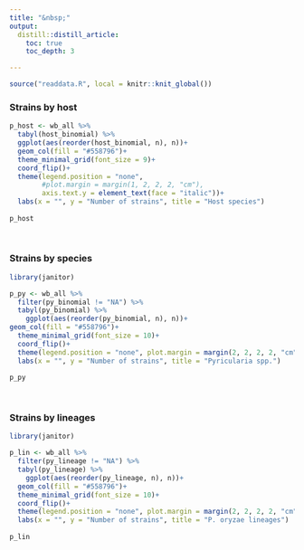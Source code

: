 ```yaml
---
title: "&nbsp;"
output:
  distill::distill_article:
    toc: true
    toc_depth: 3

---
```


```r
source("readdata.R", local = knitr::knit_global())

```




### Strains by host

```r


p_host <- wb_all %>% 
  tabyl(host_binomial) %>%
  ggplot(aes(reorder(host_binomial, n), n))+
  geom_col(fill = "#558796")+
  theme_minimal_grid(font_size = 9)+
  coord_flip()+
  theme(legend.position = "none", 
        #plot.margin = margin(1, 2, 2, 2, "cm"), 
        axis.text.y = element_text(face = "italic"))+
  labs(x = "", y = "Number of strains", title = "Host species")
  
p_host
  
  

```


### Strains by species

```r
library(janitor)

p_py <- wb_all %>% 
  filter(py_binomial != "NA") %>% 
  tabyl(py_binomial) %>% 
    ggplot(aes(reorder(py_binomial, n), n))+
geom_col(fill = "#558796")+
  theme_minimal_grid(font_size = 10)+
  coord_flip()+
  theme(legend.position = "none", plot.margin = margin(2, 2, 2, 2, "cm"), axis.text.y = element_text(face = "italic"))+
  labs(x = "", y = "Number of strains", title = "Pyricularia spp.")
  
p_py
  
  


```

### Strains by lineages


```r
library(janitor)

p_lin <- wb_all %>% 
  filter(py_lineage != "NA") %>% 
  tabyl(py_lineage) %>% 
    ggplot(aes(reorder(py_lineage, n), n))+
  geom_col(fill = "#558796")+
  theme_minimal_grid(font_size = 10)+
  coord_flip()+
  theme(legend.position = "none", plot.margin = margin(2, 2, 2, 2, "cm"))+
  labs(x = "", y = "Number of strains", title = "P. oryzae lineages")
  
p_lin
  
  


```




